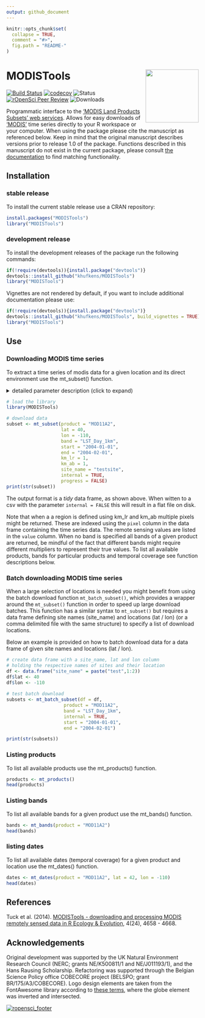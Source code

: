 ```yaml
---
output: github_document
---
```

<!-- README.md is generated from README.Rmd. Please edit that file -->

```r
knitr::opts_chunk$set(
  collapse = TRUE,
  comment = "#>",
  fig.path = "README-"
)
```

# MODISTools <a href='https://khufkens.github.io/MODISTools/'><img src='https://raw.githubusercontent.com/khufkens/MODISTools/master/MODISTools-logo.png' align="right" height="139" /></a>

[![Build Status](https://travis-ci.org/khufkens/MODISTools.svg)](https://travis-ci.org/khufkens/MODISTools) [![codecov](https://codecov.io/gh/khufkens/MODISTools/branch/master/graph/badge.svg)](https://codecov.io/gh/khufkens/MODISTools) ![Status](https://www.r-pkg.org/badges/version/MODISTools)
[![rOpenSci Peer Review](https://badges.ropensci.org/246_status.svg)](https://github.com/ropensci/software-review/issues/246)
![Downloads](https://cranlogs.r-pkg.org/badges/grand-total/MODISTools)

Programmatic interface to the ['MODIS Land Products Subsets' web services](https://modis.ornl.gov/data/modis_webservice.html). Allows for easy downloads of ['MODIS'](http://modis.gsfc.nasa.gov/) time series directly to your R workspace or your computer. When using the package please cite the manuscript as referenced below. Keep in mind that the original manuscript describes versions prior to release 1.0 of the package. Functions described in this manuscript do not exist in the current package, please consult [the documentation](https://docs.ropensci.org/MODISTools/reference/index.html) to find matching functionality.

## Installation

### stable release

To install the current stable release use a CRAN repository:

```r
install.packages("MODISTools")
library("MODISTools")
```

### development release

To install the development releases of the package run the following commands:

```r
if(!require(devtools)){install.package("devtools")}
devtools::install_github("khufkens/MODISTools")
library("MODISTools")
```

Vignettes are not rendered by default, if you want to include additional documentation please use:

```r
if(!require(devtools)){install.package("devtools")}
devtools::install_github("khufkens/MODISTools", build_vignettes = TRUE)
library("MODISTools")
```

## Use

### Downloading MODIS time series

To extract a time series of modis data for a given location and its direct environment use the mt_subset() function.

<details><summary>detailed parameter description (click to expand)</summary>
<p>

Parameter     | Description                      
------------- | ------------------------------ 	
product	      | a MODIS product
band	      | a MODIS product band (if NULL all bands are downloaded)
lat           | latitude of the site
lon           | longitude of the site
start      | start year of the time series (data start in 1980)
end        | end year of the time series (current year - 2 years, use force = TRUE to override)
internal      | logical, TRUE or FALSE, if true data is imported into R workspace otherwise it is downloaded into the current working directory
out_dir | path where to store the data when not used internally, defaults to tempdir()
km_lr | force "out of temporal range" downloads (integer)
km_ab | suppress the verbose output (integer)
site_name | a site identifier
site_id | a site_id for predefined locations (not required)
progress | logical, TRUE or FALSE (show download progress)

</p>
</details>

```r
# load the library
library(MODISTools)

# download data
subset <- mt_subset(product = "MOD11A2",
                    lat = 40,
                    lon = -110,
                    band = "LST_Day_1km",
                    start = "2004-01-01",
                    end = "2004-02-01",
                    km_lr = 1,
                    km_ab = 1,
                    site_name = "testsite",
                    internal = TRUE,
                    progress = FALSE)
print(str(subset))
```

The output format is a *tidy* data frame, as shown above. When witten to a csv with the parameter `internal = FALSE` this will result in a flat file on disk.

Note that when a a region is defined using km_lr and km_ab multiple pixels might be returned. These are indexed using the `pixel` column in the data frame containing the time series data. The remote sensing values are listed in the `value` column. When no band is specified all bands of a given product are returned, be mindful of the fact that different bands might require different multipliers to represent their true values. To list all available products, bands for particular products and temporal coverage see function descriptions below.

### Batch downloading MODIS time series

When a large selection of locations is needed you might benefit from using the batch download function `mt_batch_subset()`, which provides a wrapper around the `mt_subset()` function in order to speed up large download batches. This function has a similar syntax to `mt_subset()` but requires a data frame defining site names (site_name) and locations (lat / lon) (or a comma delimited file with the same structure) to specify a list of download locations.

Below an example is provided on how to batch download data for a data frame of given site names and locations (lat / lon).

```r
# create data frame with a site_name, lat and lon column
# holding the respective names of sites and their location
df <- data.frame("site_name" = paste("test",1:2))
df$lat <- 40
df$lon <- -110
  
# test batch download
subsets <- mt_batch_subset(df = df,
                     product = "MOD11A2",
                     band = "LST_Day_1km",
                     internal = TRUE,
                     start = "2004-01-01",
                     end = "2004-02-01")

print(str(subsets))
```

### Listing products

To list all available products use the mt_products() function.

```r
products <- mt_products()
head(products)
```

### Listing bands

To list all available bands for a given product use the mt_bands() function.

```r
bands <- mt_bands(product = "MOD11A2")
head(bands)
```

### listing dates

To list all available dates (temporal coverage) for a given product and location use the mt_dates() function.

```r
dates <- mt_dates(product = "MOD11A2", lat = 42, lon = -110)
head(dates)
```

## References

Tuck et al. (2014). [MODISTools - downloading and processing MODIS remotely sensed data in R Ecology & Evolution](https://onlinelibrary.wiley.com/doi/full/10.1002/ece3.1273), 4(24), 4658 - 4668.

## Acknowledgements

Original development was supported by the UK Natural Environment Research Council (NERC; grants NE/K500811/1 and NE/J011193/1), and the Hans Rausing Scholarship. Refactoring was supported through the Belgian Science Policy office COBECORE project (BELSPO; grant BR/175/A3/COBECORE). Logo design elements are taken from the FontAwesome library according to [these terms](https://fontawesome.com/license), where the globe element was inverted and intersected.

[![ropensci_footer](https://ropensci.org/public_images/ropensci_footer.png)](https://ropensci.org)
